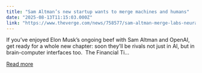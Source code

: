 ```yaml
---
title: "Sam Altman’s new startup wants to merge machines and humans"
date: "2025-08-13T11:15:03.000Z"
link: "https://www.theverge.com/news/758577/sam-altman-merge-labs-neuralink-rival"
---
```


If you’ve enjoyed Elon Musk’s ongoing beef with Sam Altman and OpenAI, get ready for a whole new chapter: soon they’ll be rivals not just in AI, but in brain-computer interfaces too. 
The Financial Ti...

[Read more](https://www.theverge.com/news/758577/sam-altman-merge-labs-neuralink-rival)

